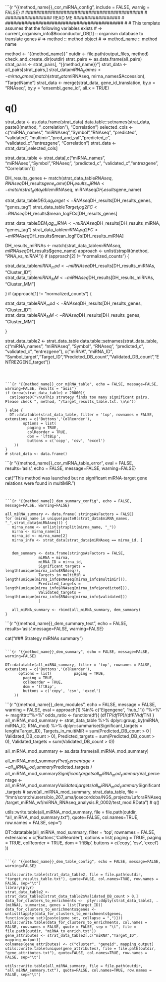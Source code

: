 ```{r "{{method_name}}_cor_miRNA_config", include = FALSE, warnig = FALSE}
# ###########################################
# ################# READ ME #################
# ###########################################
#
# This template assumes that the following variables exists
# => current_organism_info$Bioconductor_DB[1] :: organism database to translate genes
# => method :: method object
# => method_name :: method name
  
method <- "{{method_name}}"
outdir <- file.path(output_files, method)
check_and_create_dir(outdir)
strat_pairs <- as.data.frame(all_pairs)
strat_pairs <- strat_pairs[, "{{method_name}}"]
strat_data <- all_pairs[strat_pairs,]
strat_data$miRNA_names <- mirna_names[match(strat_data$miRNAseq, mirna_names$Accession), "TargetName"]
strat_data <- merge(strat_data, gene_id_translation, by.x = "RNAseq", by.y = "ensembl_gene_id", all.x = TRUE)

# q()
strat_data <- as.data.frame(strat_data)
data.table::setnames(strat_data, paste0(method, "_correlation"), "Correlation")
selected_cols <- c("miRNA_names", "miRNAseq","Symbol","RNAseq", "predicted", "validated", "multimir","pred_and_val","predicted_c", "validated_c","entrezgene", "Correlation")
strat_data <- strat_data[,selected_cols]

strat_data_table <- strat_data[,c("miRNA_names", "miRNAseq","Symbol","RNAseq", "predicted_c", "validated_c","entrezgene", "Correlation")]


DH_results_genes <- match(strat_data_table$RNAseq, RNAseq$DH_results$gene_name)
DH_results_miRNA <- match(strat_data_table$miRNAseq, miRNAseq$DH_results$gene_name)

strat_data_table$DEG_tag_target <- RNAseq$DH_results[DH_results_genes, "genes_tag"]
strat_data_table$Target_log2FC <- RNAseq$DH_results$mean_logFCs[DH_results_genes]

strat_data_table$DEM_tag_miRNA <- miRNAseq$DH_results[DH_results_miRNA, "genes_tag"]
strat_data_table$miRNA_log2FC <- miRNAseq$DH_results$mean_logFCs[DH_results_miRNA]



DH_results_miRNAs <- match(strat_data_table$miRNAseq, miRNAseq$DH_results$gene_name)
approach <- unlist(strsplit(method, "_RNA_vs_miRNA_"))
if (approach[2] != "normalized_counts") {

  strat_data_table$miRNA_mod <- miRNAseq$DH_results[DH_results_miRNAs, "Cluster_ID"]    
  strat_data_table$miRNA_MM <- miRNAseq$DH_results[DH_results_miRNAs, "Cluster_MM"]  

}
if (approach[1] != "normalized_counts") {
  
  strat_data_table$RNA_mod <- RNAseq$DH_results[DH_results_genes, "Cluster_ID"]    
  strat_data_table$RNA_MM <- RNAseq$DH_results[DH_results_genes, "Cluster_MM"]  

}

strat_data_table2 <- strat_data_table
data.table::setnames(strat_data_table, 
  c("miRNA_names", "miRNAseq", "Symbol",       "RNAseq",   "predicted_c",       "validated_c",       "entrezgene"),
  c("miRNA",       "miRNA_ID", "Symbol_target","Target_ID","Predicted_DB_count","Validated_DB_count","ENTREZGENE_target"))


```



```{r "{{method_name}}_cor_miRNA_table", echo = FALSE, message=FALSE, warning=FALSE, results = "asis"}
if (nrow(strat_data_table) > 20000){
  cat(paste0("\n\nThis strategy finds too many significant pairs. Please check ", method, "/target_results_table.txt. \n\n"))

} else {
  DT::datatable(strat_data_table, filter = 'top', rownames = FALSE, extensions = c('Buttons','ColReorder'),
        options = list(
          paging = TRUE,
          colReorder = TRUE,
          dom = 'lftBip',
          buttons = c('copy', 'csv', 'excel')
    ))
}
# strat_data <- data.frame()
```


```{r "{{method_name}}_cor_miRNA_table_error", eval = FALSE, results='asis', echo = FALSE, message=FALSE, warning=FALSE}

cat("This method was launched but no significant miRNA-target gene relations were found in multiMiR.\n")

```


```{r "{{method_name}}_dem_summary_config", echo = FALSE, message=FALSE, warning=FALSE}

all_miRNA_summary <- data.frame( stringsAsFactors = FALSE)
for (mirna_name in unique(paste0(strat_data$miRNA_names, "_",strat_data$miRNAseq))) {
   mirna_name <- unlist(strsplit(mirna_name, "_"))
   mirna <- mirna_name[1]
   mirna_id <- mirna_name[2]
   mirna_info <- strat_data[strat_data$miRNAseq == mirna_id, ]


   dem_summary <- data.frame(stringsAsFactors = FALSE,
               miRNA = mirna,
               miRNA_ID = mirna_id,
               Significant_targets = length(unique(mirna_info$RNAseq)),
               Targets_in_multiMiR = length(unique(mirna_info$RNAseq[mirna_info$multimir])),
               Predicted_targets = length(unique(mirna_info$RNAseq[mirna_info$predicted])),
               Validated_targets = length(unique(mirna_info$RNAseq[mirna_info$validated]))
               )
  
   all_miRNA_summary <- rbind(all_miRNA_summary, dem_summary)
}
```

```{r "{{method_name}}_dem_summary_text", echo = FALSE,  results='asis',message=FALSE, warning=FALSE}

cat("### Strategy miRNAs summary\n\n")

```

```{r "{{method_name}}_dem_summary", echo = FALSE, message=FALSE, warning=FALSE}

DT::datatable(all_miRNA_summary, filter = 'top', rownames = FALSE, extensions = c('Buttons','ColReorder'),
      options = list(          paging = TRUE,
        paging = TRUE,
        colReorder = TRUE,
        dom = 'lftBip',
        buttons = c('copy', 'csv', 'excel')
    ))

```




```{r "{{method_name}}_dem_modules", echo = FALSE, message = FALSE, warning = FALSE, eval = approach[1] %in% c("Eigengene", "hub_1")}
"%>%" <- magrittr::"%>%"
odds_ratio <- function(df){
  (df$TP/df$FP)/(df$FN / df$TN)
}
all_miRNA_mod_summary <- strat_data_table %>% 
                            dplyr::group_by(miRNA, miRNA_ID, RNA_mod) %>% 
                            dplyr::summarise(Significant_targets = length(Target_ID), 
                                      Targets_in_multiMiR = sum(Predicted_DB_count > 0 | Validated_DB_count > 0), 
                                      Predicted_targets = sum(Predicted_DB_count > 0), 
                                      Validated_targets = sum(Validated_DB_count > 0))

all_miRNA_mod_summary <- as.data.frame(all_miRNA_mod_summary)

all_miRNA_mod_summary$Pred_percentage <- all_miRNA_mod_summary$Predicted_targets / all_miRNA_mod_summary$Significant_targets
all_miRNA_mod_summary$Val_percentage <- all_miRNA_mod_summary$Validated_targets / all_miRNA_mod_summary$Significant_targets
# save(all_miRNA_mod_summary, strat_data_table, file = "/mnt/scratch/users/bio_267_uma/josecordoba/NGS_projects/LaforaRNAseq/target_miRNA_wf/miRNA_RNAseq_analysis.R_0002/test_mod.RData")
# q()



utils::write.table(all_miRNA_mod_summary, file = file.path(outdir, "all_miRNA_mod_summary.txt"), quote=FALSE, col.names=TRUE, row.names = FALSE, sep="\t")

DT::datatable(all_miRNA_mod_summary, filter = 'top', rownames = FALSE, extensions = c('Buttons','ColReorder'),
      options = list(          paging = TRUE,
        paging = TRUE,
        colReorder = TRUE,
        dom = 'lftBip',
        buttons = c('copy', 'csv', 'excel')
    ))




```

```{r "{{method_name}}_dem_table_config", echo = FALSE, message=FALSE, warning=FALSE}

utils::write.table(strat_data_table2, file = file.path(outdir, "target_results_table.txt"), quote=FALSE, col.names=TRUE, row.names = FALSE, sep="\t")
library(plyr)
strat_data_table2 <- strat_data_table2[strat_data_table2$Validated_DB_count > 0,]
data_for_clusters_to_enrichments <-  plyr::ddply(strat_data_table2, .(miRNA), summarise, genes = list(Target_ID))
data_for_clusters_to_enrichments$genes <- unlist(lapply(data_for_clusters_to_enrichments$genes, function(gene_set){paste(gene_set, collapse = ",")}))
utils::write.table(data_for_clusters_to_enrichments, col.names = FALSE, row.names = FALSE, quote = FALSE, sep = "\t", file =  file.path(outdir, "miRNA_to_enrich.txt"))
gene_attributes <- strat_data_table2[,c("miRNA","Target_ID", mapping_output)]
colnames(gene_attributes) <- c("cluster", "geneid", mapping_output)
utils::write.table(unique(gene_attributes), file = file.path(outdir, "gene_attributes.txt"), quote=FALSE, col.names=TRUE, row.names = FALSE, sep="\t")

utils::write.table(all_miRNA_summary, file = file.path(outdir, "all_miRNA_summary.txt"), quote=FALSE, col.names=TRUE, row.names = FALSE, sep="\t")

```



